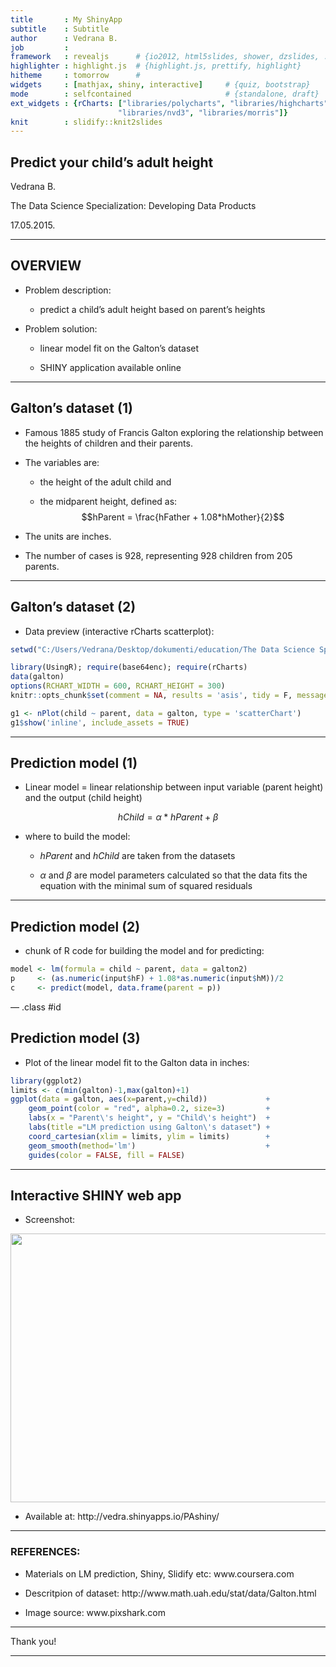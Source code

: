 ```yaml
---
title       : My ShinyApp
subtitle    : Subtitle
author      : Vedrana B.
job         : 
framework   : revealjs      # {io2012, html5slides, shower, dzslides, ...}
highlighter : highlight.js  # {highlight.js, prettify, highlight}
hitheme     : tomorrow      # 
widgets     : [mathjax, shiny, interactive]     # {quiz, bootstrap}
mode        : selfcontained                     # {standalone, draft}
ext_widgets : {rCharts: ["libraries/polycharts", "libraries/highcharts", 
                        "libraries/nvd3", "libraries/morris"]} 
knit        : slidify::knit2slides
---
```



## Predict your child's adult height

Vedrana B.

The Data Science Specialization: Developing Data Products


17.05.2015.

---

## OVERVIEW

- Problem description: 
  
  - predict a child's adult height based on parent's heights



- Problem solution:
  
  - linear model fit on the Galton's dataset
  
  - SHINY application available online

---

## Galton's dataset (1)

- Famous 1885 study of Francis Galton exploring the relationship between the heights of children and their parents. 

- The variables are:

  - the height of the adult child and 
  
  - the midparent height, defined as: $$hParent = \frac{hFather + 1.08*hMother}{2}$$
  
- The units are inches. 

- The number of cases is 928, representing 928 children from 205 parents.

---

## Galton's dataset (2)

- Data preview (interactive rCharts scatterplot):

```r
setwd("C:/Users/Vedrana/Desktop/dokumenti/education/The Data Science Specialization/Course 9 - Data Products/MyFirstSlidfy/")
```

```r
library(UsingR); require(base64enc); require(rCharts)
data(galton)
options(RCHART_WIDTH = 600, RCHART_HEIGHT = 300)
knitr::opts_chunk$set(comment = NA, results = 'asis', tidy = F, message = T)

g1 <- nPlot(child ~ parent, data = galton, type = 'scatterChart')
g1$show('inline', include_assets = TRUE)
```

---

## Prediction model (1)

- Linear model = linear relationship between input variable (parent height) and the output (child height)

 $$hChild = \alpha * hParent + \beta$$

- where to build the model:

  - $hParent$ and $hChild$ are taken from the datasets

  - $\alpha$ and $\beta$ are model parameters calculated so that the data fits the equation with the minimal sum of squared residuals

---

## Prediction model (2)

- chunk of R code for building the model and for predicting:

```r
model <- lm(formula = child ~ parent, data = galton2)
p     <- (as.numeric(input$hF) + 1.08*as.numeric(input$hM))/2
c     <- predict(model, data.frame(parent = p))
```

--- .class #id 

## Prediction model (3)

- Plot of the linear model fit to the Galton data in inches:

```r
library(ggplot2)
limits <- c(min(galton)-1,max(galton)+1)
ggplot(data = galton, aes(x=parent,y=child))             + 
    geom_point(color = "red", alpha=0.2, size=3)         +
    labs(x = "Parent\'s height", y = "Child\'s height")  +
    labs(title ="LM prediction using Galton\'s dataset") + 
    coord_cartesian(xlim = limits, ylim = limits)        +
    geom_smooth(method='lm')                             +
    guides(color = FALSE, fill = FALSE) 
```

---

## Interactive SHINY web app

- Screenshot:

<img width="640" height="430" src="AppShot.png">

- Available at: http://vedra.shinyapps.io/PAshiny/ 


---

### REFERENCES:


- Materials on LM prediction, Shiny, Slidify etc: www.coursera.com

- Descritpion of dataset: http://www.math.uah.edu/stat/data/Galton.html

- Image source: www.pixshark.com

---

Thank you!

---
